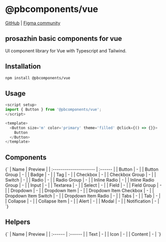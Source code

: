 
# @pbcomponents/vue

[GitHub](https://github.com/prosazhin/pbcomponents/tree/main/packages/vue) | [Figma community](https://www.figma.com/community/file/1214486013859546496/pbcomponents)

## prosazhin basic components for vue

UI component library for Vue with Typescript and Tailwind.

## Installation

```bash
npm install @pbcomponents/vue
```

## Usage

```javascript
<script setup>
import { Button } from '@pbcomponents/vue';
</script>

<template>
  <Button size='m' color='primary' theme='filled' @click={() => {}}>
    Button
  </Button>
</template>
```

## Components

<Markdown>
  {`
| Name                   | Preview |
| :--------------------- | :------ |
| Button                 | -       |
| Button Group           | -       |
| Badge                  | -       |
| Tag                    | -       |
| Checkbox               | -       |
| Checkbox Group         | -       |
| Switch                 | -       |
| Radio                  | -       |
| Radio Group            | -       |
| Inline Radio           | -       |
| Inline Radio Group     | -       |
| Input                  | -       |
| Textarea               | -       |
| Select                 | -       |
| Field                  | -       |
| Field Group            | -       |
| Dropdown               | -       |
| Dropdown Item          | -       |
| Dropdown Item Checkbox | -       |
| Dropdown Item Switch   | -       |
| Dropdown Item Radio    | -       |
| Tabs                   | -       |
| Tab                    | -       |
| Collapse               | -       |
| Collapse Item          | -       |
| Alert                  | -       |
| Modal                  | -       |
| Notification           | -       |
`}
</Markdown>

## Helpers

<Markdown>
  {`
| Name    | Preview |
| :------ | :------ |
| Text    | -       |
| Icon    | -       |
| Content | -       |
`}
</Markdown>
